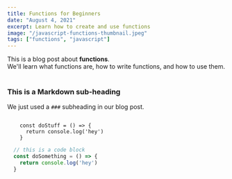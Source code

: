 ```yaml
---
title: Functions for Beginners
date: "August 4, 2021"
excerpt: Learn how to create and use functions
image: "/javascript-functions-thumbnail.jpeg"
tags: ["functions", "javascript"]
---
```


<div>
  This is a blog post about <strong>functions</strong>. <br />
  We'll learn what functions are, how to write functions, and how to use them.
</div>

<br />

### This is a Markdown sub-heading

We just used a `###` subheading in our blog post.

```
  
    const doStuff = () => {
      return console.log('hey')
    }

```

```js
  // this is a code block
  const doSomething = () => {
    return console.log('hey')
  }
```
